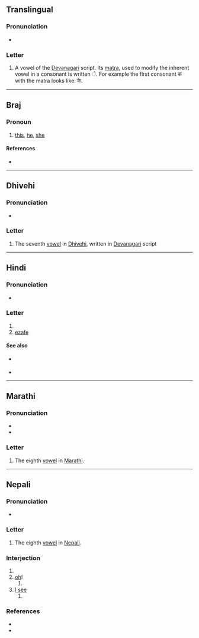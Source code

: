 {{character info}}
==Translingual==

===Pronunciation===
* {{IPA|mul|/eː/}}

===Letter===
{{mul-Deva|e}}

# A vowel of the [[Devanagari]] script. Its [[matra]], used to modify the inherent vowel in a consonant is written &#x0947;. For example the first consonant क with the matra looks like: के.

----

==Braj==

===Pronoun===
{{head|bra|pronoun}}

# [[this]], [[he]], [[she]] {{q|near}}

====References====
* {{R:bra:Reader}}

----

==Dhivehi==

===Pronunciation===
* {{IPA|dv|[e]}}

===Letter===
{{head|dv|letter|tr=e}}

# The seventh [[vowel]] in [[Dhivehi]], written in [[Devanagari]] script

----

==Hindi==

===Pronunciation===
* {{hi-IPA}}

===Letter===
{{head|hi|letter}}

# {{n-g|the eighth [[vowel]] in [[Hindi]]}}
# [[ezafe]]

====See also====
* {{sense|matra}} {{l|hi|े}}
* {{list:Devanagari script letters/hi}}

----

==Marathi==

===Pronunciation===
* {{IPA|mr|/e/}}
* {{audio|mr|LL-Q1571 (mar)-नंदिनी रानडे-ए.wav|Audio}}

===Letter===
{{head|mr|letter}}

# The eighth [[vowel]] in [[Marathi]].

----

==Nepali==

===Pronunciation===
* {{ne-IPA}}

===Letter===
{{head|ne|letter}}

# The eighth [[vowel]] in [[Nepali]].

===Interjection===
{{ne-interj}}

# {{n-g|used to attract attention, used toward someone younger or lower in status than oneself.}}
# [[oh]]!
## {{n-g|An exclamation used to [[call]] [[attention]]}}
# [[I see]]
## {{n-g|An exclamation of [[understanding]], or [[realization]].}}

===References===
* {{R:ne:NepalAcademy}}
* {{R:ne:Schmidt}}